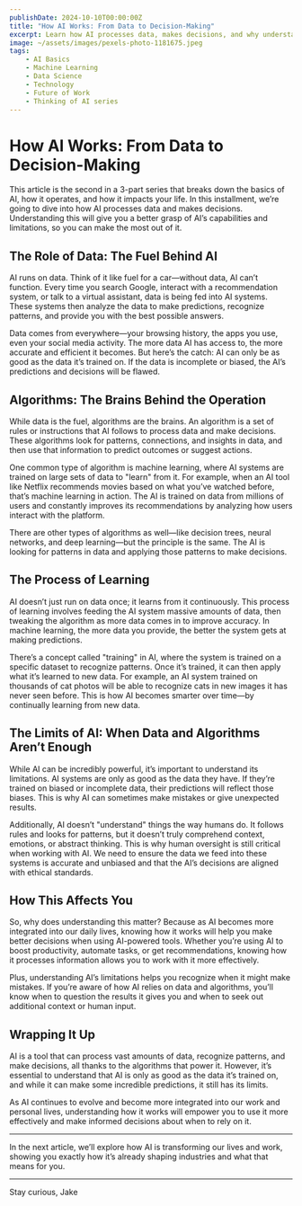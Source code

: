 ```yaml
---
publishDate: 2024-10-10T00:00:00Z
title: "How AI Works: From Data to Decision-Making"
excerpt: Learn how AI processes data, makes decisions, and why understanding this can help you work better with AI.
image: ~/assets/images/pexels-photo-1181675.jpeg
tags:
    - AI Basics
    - Machine Learning
    - Data Science
    - Technology
    - Future of Work
    - Thinking of AI series
---
```


# How AI Works: From Data to Decision-Making

This article is the second in a 3-part series that breaks down the basics of AI, how it operates, and how it impacts your life. In this installment, we’re going to dive into how AI processes data and makes decisions. Understanding this will give you a better grasp of AI’s capabilities and limitations, so you can make the most out of it.

## The Role of Data: The Fuel Behind AI

AI runs on data. Think of it like fuel for a car—without data, AI can’t function. Every time you search Google, interact with a recommendation system, or talk to a virtual assistant, data is being fed into AI systems. These systems then analyze the data to make predictions, recognize patterns, and provide you with the best possible answers.

Data comes from everywhere—your browsing history, the apps you use, even your social media activity. The more data AI has access to, the more accurate and efficient it becomes. But here’s the catch: AI can only be as good as the data it’s trained on. If the data is incomplete or biased, the AI’s predictions and decisions will be flawed.

## Algorithms: The Brains Behind the Operation

While data is the fuel, algorithms are the brains. An algorithm is a set of rules or instructions that AI follows to process data and make decisions. These algorithms look for patterns, connections, and insights in data, and then use that information to predict outcomes or suggest actions.

One common type of algorithm is machine learning, where AI systems are trained on large sets of data to "learn" from it. For example, when an AI tool like Netflix recommends movies based on what you’ve watched before, that’s machine learning in action. The AI is trained on data from millions of users and constantly improves its recommendations by analyzing how users interact with the platform.

There are other types of algorithms as well—like decision trees, neural networks, and deep learning—but the principle is the same. The AI is looking for patterns in data and applying those patterns to make decisions.

## The Process of Learning

AI doesn’t just run on data once; it learns from it continuously. This process of learning involves feeding the AI system massive amounts of data, then tweaking the algorithm as more data comes in to improve accuracy. In machine learning, the more data you provide, the better the system gets at making predictions.

There’s a concept called "training" in AI, where the system is trained on a specific dataset to recognize patterns. Once it’s trained, it can then apply what it’s learned to new data. For example, an AI system trained on thousands of cat photos will be able to recognize cats in new images it has never seen before. This is how AI becomes smarter over time—by continually learning from new data.

## The Limits of AI: When Data and Algorithms Aren’t Enough

While AI can be incredibly powerful, it’s important to understand its limitations. AI systems are only as good as the data they have. If they’re trained on biased or incomplete data, their predictions will reflect those biases. This is why AI can sometimes make mistakes or give unexpected results.

Additionally, AI doesn’t "understand" things the way humans do. It follows rules and looks for patterns, but it doesn’t truly comprehend context, emotions, or abstract thinking. This is why human oversight is still critical when working with AI. We need to ensure the data we feed into these systems is accurate and unbiased and that the AI’s decisions are aligned with ethical standards.

## How This Affects You

So, why does understanding this matter? Because as AI becomes more integrated into our daily lives, knowing how it works will help you make better decisions when using AI-powered tools. Whether you’re using AI to boost productivity, automate tasks, or get recommendations, knowing how it processes information allows you to work with it more effectively.

Plus, understanding AI’s limitations helps you recognize when it might make mistakes. If you’re aware of how AI relies on data and algorithms, you’ll know when to question the results it gives you and when to seek out additional context or human input.

## Wrapping It Up

AI is a tool that can process vast amounts of data, recognize patterns, and make decisions, all thanks to the algorithms that power it. However, it’s essential to understand that AI is only as good as the data it’s trained on, and while it can make some incredible predictions, it still has its limits.

As AI continues to evolve and become more integrated into our work and personal lives, understanding how it works will empower you to use it more effectively and make informed decisions about when to rely on it.

---

In the next article, we’ll explore how AI is transforming our lives and work, showing you exactly how it’s already shaping industries and what that means for you.

---

Stay curious,
Jake
